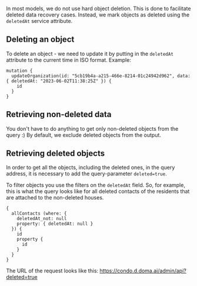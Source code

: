 In most models, we do not use hard object deletion.
This is done to facilitate deleted data recovery cases.
Instead, we mark objects as deleted using the `deletedAt` service attribute.

## Deleting an object

To delete an object - we need to update it by putting in the `deletedAt` attribute to the current time in ISO format. Example:
```
mutation {
  updateOrganization(id: "5cb19b4a-a215-466e-8214-01c24942d962", data: { deletedAt: "2023-06-02T11:38:25Z" }) {
    id
  }
}
```


## Retrieving non-deleted data

You don't have to do anything to get only non-deleted objects from the query :)
By default, we exclude deleted objects from the output.

## Retrieving deleted objects

In order to get all the objects, including the deleted ones, in the query address, it is necessary to add the query-parameter `deleted=true`.

To filter objects you use the filters on the `deletedAt` field.
So, for example, this is what the query looks like for all deleted contacts of the residents that are attached to the non-deleted houses.
```
{
  allContacts (where: {
    deletedAt_not: null
    property: { deletedAt: null }
  }) {
    id
    property {
      id
    }
  }
}
```

The URL of the request looks like this: https://condo.d.doma.ai/admin/api?deleted=true